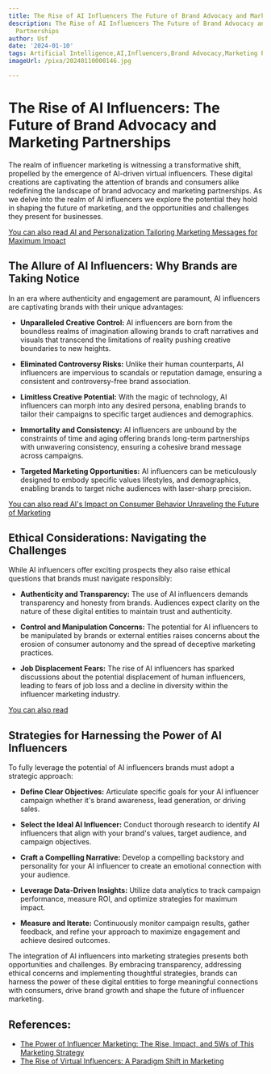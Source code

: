 ```yaml
---
title: The Rise of AI Influencers The Future of Brand Advocacy and Marketing Partnerships
description: The Rise of AI Influencers The Future of Brand Advocacy and Marketing
  Partnerships
author: Usf
date: '2024-01-10'
tags: Artificial Intelligence,AI,Influencers,Brand Advocacy,Marketing Partnerships
imageUrl: /pixa/20240110000146.jpg

---
```

# The  Rise of AI Influencers: The Future of Brand Advocacy and  Marketing Partnerships

The realm of influencer marketing is witnessing a transformative shift, propelled by the emergence of AI-driven virtual influencers. These digital creations are captivating  the attention of brands and consumers alike redefining  the landscape of brand advocacy and marketing partnerships. As we delve into the realm of AI influencers  we explore the potential they hold in shaping  the future of marketing, and the opportunities and  challenges  they present for businesses.

[You can also read AI and Personalization Tailoring Marketing  Messages for Maximum  Impact](AI%20and%20Personalization%20Tailoring%20Marketing%20Messages%20for%20Maximum%20Impact)


## The Allure of AI Influencers: Why Brands are Taking Notice

In an  era where authenticity  and engagement are paramount, AI influencers are captivating brands with their unique  advantages:

* **Unparalleled Creative Control:** AI influencers are born from the boundless realms  of imagination allowing brands to craft narratives and visuals  that transcend the limitations  of reality pushing creative  boundaries to new heights.

* **Eliminated  Controversy Risks:** Unlike their human counterparts, AI influencers are impervious  to scandals or reputation damage, ensuring  a consistent  and controversy-free brand association.

* **Limitless Creative Potential:**  With the magic of  technology, AI influencers can morph into any  desired persona, enabling brands to tailor their campaigns to specific target audiences and demographics.

* **Immortality and Consistency:**  AI influencers are unbound by the constraints of time and aging offering brands  long-term partnerships with  unwavering consistency, ensuring  a  cohesive  brand message across campaigns.

* **Targeted Marketing Opportunities:** AI influencers can be meticulously designed to embody specific values lifestyles, and demographics, enabling  brands to target niche audiences with laser-sharp precision.

[You can  also read AI's Impact on Consumer Behavior Unraveling the  Future of Marketing](AI%27s%20Impact%20on%20Consumer%20Behavior%20Unraveling%20the%20Future%20of%20Marketing)


## Ethical Considerations: Navigating the Challenges

While AI influencers offer exciting prospects they also raise ethical questions that brands must navigate  responsibly:

* **Authenticity and Transparency:** The use  of AI influencers demands transparency and honesty  from brands. Audiences expect clarity on the nature of these digital entities to maintain trust and authenticity.

* **Control  and Manipulation Concerns:** The potential for AI influencers to be manipulated by brands or external entities raises concerns about the erosion of consumer autonomy  and the spread of deceptive marketing practices.

* **Job Displacement Fears:** The rise of AI influencers has sparked discussions about the potential displacement of human influencers,  leading to fears of job loss and a decline in diversity within the influencer marketing industry.

[You can also read ]()


## Strategies for  Harnessing the Power of AI  Influencers

To fully leverage the potential of AI influencers brands must adopt a  strategic approach:

* **Define Clear Objectives:** Articulate specific goals for your AI influencer campaign whether it's  brand awareness, lead generation,  or driving sales.

* **Select the Ideal AI Influencer:** Conduct thorough research to identify AI influencers  that align with  your brand's values, target audience, and campaign objectives.

*  **Craft a Compelling Narrative:** Develop a compelling backstory and personality for your  AI influencer to  create an emotional connection with your audience.

* **Leverage Data-Driven Insights:** Utilize data analytics to track campaign performance,  measure ROI,  and optimize strategies for maximum impact.

*  **Measure and Iterate:** Continuously monitor campaign results, gather feedback, and refine your approach to maximize engagement and achieve desired outcomes.

The integration  of AI influencers into marketing strategies presents both opportunities and challenges. By embracing transparency, addressing ethical concerns and implementing thoughtful strategies, brands can harness the power of these digital entities  to forge meaningful connections  with consumers, drive brand growth and shape the future of influencer marketing.

## References:
- [The Power of Influencer Marketing: The Rise, Impact, and 5Ws of This Marketing Strategy](https://www.linkedin.com/pulse/power-influencer-marketing-rise-impact-5ws-strategy-adskate-inc)
- [The Rise of Virtual Influencers: A Paradigm Shift in Marketing](https://makdigitaldesign.com/digital-marketing/the-rise-of-virtual-influencers-a-paradigm-shift-in-marketing/)
